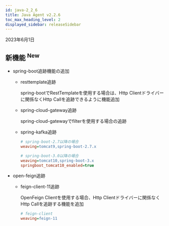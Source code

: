 ```yaml
---
id: java-2_2_6
title: Java Agent v2.2.6
toc_max_heading_level: 2
displayed_sidebar: releaseSidebar
---
```


2023年6月1日

## 新機能 <sup><Status>New</Status></sup>

-   spring-boot追跡機能の追加

    -   resttemplate追跡

        spring-bootでRestTemplateを使用する場合は、Http Clientドライバーに関係なくHttp Callを追跡できるように機能追加

    -   spring-cloud-gateway追跡

        spring-cloud-gatewayでfilterを使用する場合の追跡

    -   spring-kafka追跡

        ```ini title='whatap.conf'
        # spring-boot-2.7以降の場合
        weaving=tomcat9,spring-boot-2.7.x

        # spring-boot-3.0以降の場合
        weaving=tomcat10,spring-boot-3.x
        springboot_tomcat10_enabled=true
        ```
-   open-feign追跡

    -   feign-client-11追跡

        OpenFeign Clientを使用する場合、Http Clientドライバーに関係なくHttp Callを追跡する機能を追加

        ```ini title='whatap.conf'
        # feign-client
        weaving=feign-11
        ```
